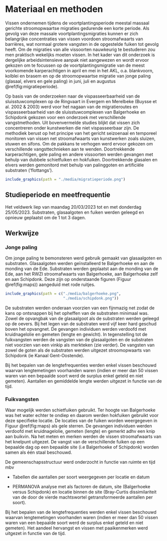 # Materiaal en methoden

Vissen ondernemen tijdens de voortplantingsperiode meestal massaal gerichte stroomopwaartse migraties gedurende een korte periode. Als gevolg van deze massale voortplantingsmigraties kunnen er zich belangrijke concentraties van vissen voordoen stroomafwaarts van barrières, wat normaal grotere vangsten in de opgestelde fuiken tot gevolg heeft. Om de migraties van alle vissoorten nauwkeurig te bestuderen zou men praktisch wekelijks moeten vissen. In het kader van dit onderzoek is dergelijke arbeidsintensieve aanpak niet aangewezen en wordt ervoor gekozen om te focussen op de voortplantingsmigratie van de meest voorkomende karperachtigen in april en mei in het AKL, o.a. blankvoorn, kolblei en brasem en op de stroomopwaartse migratie van jonge paling (glasaal, elvers en gele paling) in juni, juli en augustus \@ref(fig:migratieperiode).

Op basis van de onderzoeken naar de vispasseerbaarheid van de sluisstuwcomplexen op de Ringvaart in Evergem en Merelbeke (Buysse et al. 2002 & 2003) werd voor het nagaan van de migratieroutes en vispasseerbaarheid van de sluisstuwcomplexen van Balgerhoeke en Schipdonk gekozen voor een onderzoek met verschillende vangstmethoden. Uit bovenvermelde studies blijkt dat vissen zich concentreren onder kunstwerken die niet vispasseerbaar zijn. De methodiek berust op het principe van het gericht seizoenaal en temporeel monitoren van vissen net stroomafwaarts van kunstwerken zoals sluizen, stuwen en sifons. Om de pakkans te verhogen werd ervoor gekozen om verschillende vangsttechnieken aan te wenden. Doortrekkende karperachtigen, gele paling en andere vissoorten werden gevangen met behulp van dubbele schietfuiken en hokfuiken. Doortrekkende glasalen en elvers werden gemonitord met behulp van palinggoten en artificiële substraten (‘flottangs’).

```r
include_graphics(path = "./media/migratieperiode.png")
```

## Studieperiode en meetfrequentie

Het veldwerk liep van maandag 20/03/2023 tot en met donderdag 25/05/2023. Substraten, glasaalgoten en fuiken werden geleegd en opnieuw geplaatst om de 1 tot 3 dagen.

## Werkwijze

### Jonge paling

Om jonge paling te bemonsteren werd gebruik gemaakt van glasaalgoten en substraten. Glasaalgoten werden geïnstalleerd te Balgerhoeke en aan de monding van de Ede. Substraten werden geplaatst aan de monding van de Ede, aan het RWZI stroomafwaarts van Balgerhoeke, aan Balgerhoeke zelf en aan Schipdonk. Deze zijn op onderstaande figuren (Figuur \@ref(fig:maps)) aangeduid met rode ruitjes.

```r
include_graphics(path = c("./media/balgerhoeke.png",
                          "./media/schipdonk.png"))
```

De substraten werden onderaan voorzien van een fijnmazig net zodat de kans op ontsnappen bij het opheffen van de substraten minimaal was. Zowel de opvangbak van de glasaalgoot als de substraten werden geleegd op de oevers. Bij het legen van de substraten werd vijf keer hard geschud boven het opvangnet. De gevangen individuen werden verdoofd met kruidnagelolie en gemeten (lengte en gewicht). In tegenstelling tot de fuikvangsten werden de vangsten van de glasaalgoten en de substraten niet voorzien van een vinkip als merkteken (zie verder). De vangsten van zowel de goten als de substraten werden uitgezet stroomopwaarts van Schipdonk (ie Kanaal Gent-Oostende).

Bij het bepalen van de lengtefrequenties werden enkel vissen beschouwd waarvan lengtemetingen voorhanden waren (indien er meer dan 50 vissen waren van een bepaalde soort werd de surplus enkel geteld en niet gemeten). Aantallen en gemiddelde lengte werden uitgezet in functie van de tijd.

### Fuikvangsten

Waar mogelijk werden schietfuiken gebruikt. Ter hoogte van Balgerhoeke was het water echter te ondiep en daarom werden hokfuiken gebruikt voor deze specifieke locatie. De locaties van de fuiken worden weergegeven in Figuur \@ref(fig:maps) als gele sterren. De gevangen individuen werden verdoofd met kruidnagelolie, gemeten (lengte) en gemerkt adhv een knip aan buikvin. Na het meten en merken werden de vissen stroomafwaarts van het knelpunt uitgezet. De vangst van de verschillende fuiken op een bepaalde dag op een bepaalde site (i.e Balgerhoeke of Schipdonk) worden samen als één staal beschouwd.

De gemeenschapsstructuur werd onderzocht in functie van ruimte en tijd mbv

-   Tabellen die aantallen per soort weergegeven per locatie en datum

-   PERMANOVA analyse met als factoren de datum, site (Balgerhoeke versus Schipdonk) en locatie binnen de site (Bray-Curtis dissimilariteit van de door de vierde machtswortel getransformeerde aantallen per soort).

Bij het bepalen van de lengtefrequenties werden enkel vissen beschouwd waarvan lengtemetingen voorhanden waren (indien er meer dan 50 vissen waren van een bepaalde soort werd de surplus enkel geteld en niet gemeten). Het aandeel hervangst en vissen met paaikenmerken werd uitgezet in functie van de tijd.
